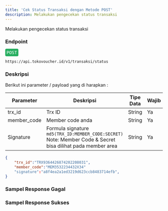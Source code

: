 ```yaml
---
title: 'Cek Status Transaksi dengan Metode POST'
description: Melakukan pengecekan status transaksi
---
```



Melakukan pengecekan status transaksi

### Endpoint
<div style="font-family:monospace;margin-bottom:12px;">
<span style="color:white;background:#27ae60;border-radius: 4px;padding: 4px;">POST</span>
</div>

```
https://api.tokovoucher.id/v1/transaksi/status
```
### Deskripsi
Berikut ini parameter / payload yang di harapkan :

| Parameter   | Deskripsi                                                                                                              | Tipe Data | Wajib |
|-------------|------------------------------------------------------------------------------------------------------------------------|-----------|-------|
| trx_id      | Trx ID                                                                                                       | String    | Ya    |
| member_code | Member code anda                                                                                                       | String    | Ya    |
| Signature   | Formula signature `md5(TRX_ID:MEMBER_CODE:SECRET)` Note: Member Code & Secret bisa dilihat pada member area | String    | Ya    |

```json title=Contoh
{
    "trx_id":"TRX9364426874202208031",
    "member_code":"MEM3532234432X34"
    "signature":"a8f4ea2a1ed3219d623ccb8483714efb",
}
```

### Sampel Response Gagal

### Sampel Response Sukses
